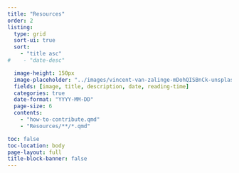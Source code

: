 ```yaml
---
title: "Resources"
order: 2
listing:
  type: grid
  sort-ui: true
  sort:
    - "title asc"
#    - "date-desc"

  image-height: 150px
  image-placeholder: "../images/vincent-van-zalinge-mDohQISBnCk-unsplash.jpg"
  fields: [image, title, description, date, reading-time]
  categories: true
  date-format: "YYYY-MM-DD"
  page-size: 6
  contents:
    - "how-to-contribute.qmd"
    - "Resources/**/*.qmd"

toc: false
toc-location: body
page-layout: full
title-block-banner: false
---
```

